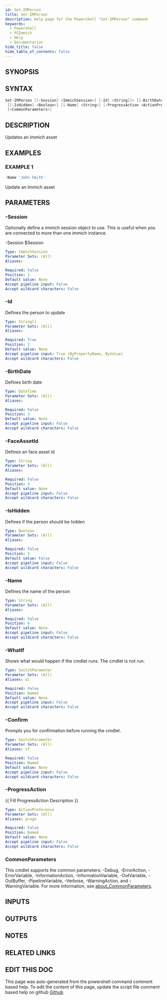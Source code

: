 ```yaml
---
id: Set-IMPerson
title: Set-IMPerson
description: Help page for the Powershell "Set-IMPerson" command
keywords:
  - Powershell
  - PSImmich
  - Help
  - Documentation
hide_title: false
hide_table_of_contents: false
---
```


## SYNOPSIS

## SYNTAX

```powershell
Set-IMPerson [[-Session] <ImmichSession>] [-Id] <String[]> [[-BirthDate] <DateTime>] [[-FaceAssetId] <String>]
 [[-IsHidden] <Boolean>] [[-Name] <String>] [-ProgressAction <ActionPreference>] [-WhatIf] [-Confirm]
 [<CommonParameters>]
```

## DESCRIPTION

Updates an Immich asset

## EXAMPLES

### EXAMPLE 1

```powershell
-Name 'John Smith'
```

Update an Immich asset

## PARAMETERS

### -Session

Optionally define a immich session object to use.
This is useful when you are connected to more than one immich instance.

-Session $Session

```yaml
Type: ImmichSession
Parameter Sets: (All)
Aliases:

Required: False
Position: 1
Default value: None
Accept pipeline input: False
Accept wildcard characters: False
```

### -Id

Defines the person to update

```yaml
Type: String[]
Parameter Sets: (All)
Aliases:

Required: True
Position: 2
Default value: None
Accept pipeline input: True (ByPropertyName, ByValue)
Accept wildcard characters: False
```

### -BirthDate

Defines birth date

```yaml
Type: DateTime
Parameter Sets: (All)
Aliases:

Required: False
Position: 3
Default value: None
Accept pipeline input: False
Accept wildcard characters: False
```

### -FaceAssetId

Defines an face asset id

```yaml
Type: String
Parameter Sets: (All)
Aliases:

Required: False
Position: 4
Default value: None
Accept pipeline input: False
Accept wildcard characters: False
```

### -IsHidden

Defines if the person should be hidden

```yaml
Type: Boolean
Parameter Sets: (All)
Aliases:

Required: False
Position: 5
Default value: False
Accept pipeline input: False
Accept wildcard characters: False
```

### -Name

Defines the name of the person

```yaml
Type: String
Parameter Sets: (All)
Aliases:

Required: False
Position: 6
Default value: None
Accept pipeline input: False
Accept wildcard characters: False
```

### -WhatIf

Shows what would happen if the cmdlet runs.
The cmdlet is not run.

```yaml
Type: SwitchParameter
Parameter Sets: (All)
Aliases: wi

Required: False
Position: Named
Default value: None
Accept pipeline input: False
Accept wildcard characters: False
```

### -Confirm

Prompts you for confirmation before running the cmdlet.

```yaml
Type: SwitchParameter
Parameter Sets: (All)
Aliases: cf

Required: False
Position: Named
Default value: None
Accept pipeline input: False
Accept wildcard characters: False
```

### -ProgressAction

\{\{ Fill ProgressAction Description \}\}

```yaml
Type: ActionPreference
Parameter Sets: (All)
Aliases: proga

Required: False
Position: Named
Default value: None
Accept pipeline input: False
Accept wildcard characters: False
```

### CommonParameters

This cmdlet supports the common parameters: -Debug, -ErrorAction, -ErrorVariable, -InformationAction, -InformationVariable, -OutVariable, -OutBuffer, -PipelineVariable, -Verbose, -WarningAction, and -WarningVariable. For more information, see [about_CommonParameters](http://go.microsoft.com/fwlink/?LinkID=113216).

## INPUTS

## OUTPUTS

## NOTES

## RELATED LINKS

## EDIT THIS DOC 

This page was auto-generated from the powershell command comment based help. To edit the content of this page, update the script file comment based help on github [Github](https://github.com/hanpq/PSImmich)
